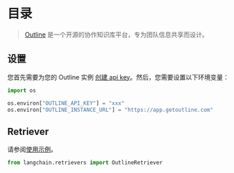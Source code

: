 # 目录

> [Outline](https://www.getoutline.com/) 是一个开源的协作知识库平台，专为团队信息共享而设计。

## 设置

您首先需要为您的 Outline 实例 [创建 api key](https://www.getoutline.com/developers#section/Authentication)。然后，您需要设置以下环境变量：

```python
import os

os.environ["OUTLINE_API_KEY"] = "xxx"
os.environ["OUTLINE_INSTANCE_URL"] = "https://app.getoutline.com"
```

## Retriever

请参阅[使用示例](/docs/integrations/retrievers/outline)。

```python
from langchain.retrievers import OutlineRetriever
```